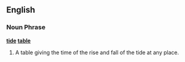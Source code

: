 ==English==

===Noun Phrase===

'''[[tide]] [[table]]'''

# A table giving the time of the rise and fall of the tide at any place.